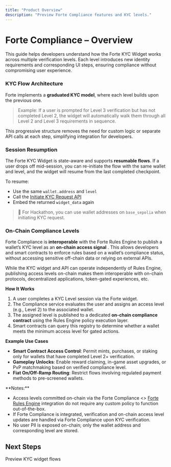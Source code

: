 ```yaml
---
title: "Product Overview"
description: "Preview Forte Compliance features and KYC levels."
---
```


# Forte Compliance – Overview

This guide helps developers understand how the Forte KYC Widget works across multiple verification levels. Each level introduces new identity requirements and corresponding UI steps, ensuring compliance without compromising user experience.

### <Icon icon="arrow-progress" size={22} />  KYC Flow Architecture

Forte implements a **graduated KYC model**, where each level builds upon the previous one.

> Example: If a user is prompted for Level 3 verification but has not completed Level 2, the widget will automatically walk them through all Level 2 and Level 3 requirements in sequence.

This progressive structure removes the need for custom logic or separate API calls at each step, simplifying integration for developers.

### <Icon icon="play-pause" size={22} /> Session Resumption

The Forte KYC Widget is state-aware and supports **resumable flows**. If a user drops off mid-session, you can re-initiate the flow with the same wallet and level, and the widget will resume from the last completed checkpoint.

To resume:

- Use the same `wallet.address` and `level`
- Call the [Initiate KYC Request API](/api-reference/endpoint/initiate-kyc-request)
- Embed the returned `widget_data` again

> 🧪 For Hackathon, you can use wallet addresses on `base_sepolia` when initiating KYC request.

### <Icon icon="link" size={22} /> **On-Chain Compliance Levels**

Forte Compliance is **interoperable** with the Forte Rules Engine to publish a wallet’s KYC level as an **on-chain access signal** . This allows developers and smart contracts to enforce rules based on a wallet’s compliance status, without accessing sensitive off-chain data or relying on external APIs.

While the KYC widget and API can operate independently of Rules Engine, publishing access levels on-chain makes them interoperable with on-chain protocols, decentralized applications, token-gated experiences, etc.

**How It Works**

1. A user completes a KYC Level session via the Forte widget.
2. The Compliance service evaluates the user and assigns an access level (e.g., Level 2) to the associated wallet.
3. The assigned level is published to a dedicated **on-chain compliance contract** using the Rules Engine policy execution layer.
4. Smart contracts can query this registry to determine whether a wallet meets the minimum access level for gated actions.

**Example Use Cases**

- **Smart Contract Access Control**: Permit mints, purchases, or staking only for wallets that have completed Level 2\+ verification.
- **Gameplay Unlocks**: Enable reward claiming, in-game asset upgrades, or PvP matchmaking based on verified compliance level.
- **Fiat On/Off-Ramp Routing**: Restrict flows involving regulated payment methods to pre-screened wallets.

<Info>
  **Notes:**

  - Access levels committed on-chain via the Forte Compliance \<\> [Forte Rules Engine](https://docs.forterulesengine.io) integration do not require any custom policy to function out-of-the-box.
  - If Forte Compliance is integrated, verification and on-chain access level updates are handled via Forte Compliance upon KYC verification.
  - No user PII is exposed on-chain; only the wallet address and corresponding level are stored.
</Info>

## Next Steps

<Card title="KYC Levels" icon="sparkles" href="/KYC_levels_flows">
  Preview KYC widget flows
</Card>